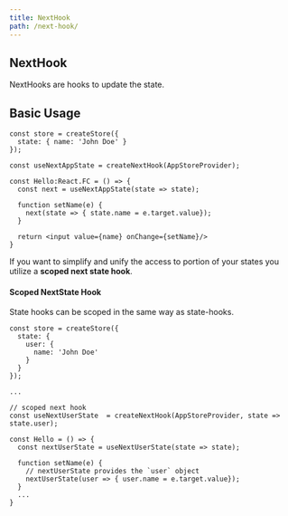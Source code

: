 ```yaml
---
title: NextHook
path: /next-hook/
---
```



## NextHook

NextHooks are hooks to update the state.

## Basic Usage

```code lines=5,8,11
const store = createStore({
  state: { name: 'John Doe' }
});

const useNextAppState = createNextHook(AppStoreProvider);

const Hello:React.FC = () => {
  const next = useNextAppState(state => state);

  function setName(e) {
    next(state => { state.name = e.target.value});
  }

  return <input value={name} onChange={setName}/>
}
```

If you want to simplify and unify the access to portion of your states you utilize a **scoped next state hook**.

#### Scoped NextState Hook

State hooks can be scoped in the same way as <Link to="/state-hook/">state-hooks</Link>.

```code lines=3-5,12,19
const store = createStore({
  state: {
    user: {
      name: 'John Doe'
    }
  }
});

...

// scoped next hook
const useNextUserState  = createNextHook(AppStoreProvider, state => state.user);

const Hello = () => {
  const nextUserState = useNextUserState(state => state);

  function setName(e) {
    // nextUserState provides the `user` object
    nextUserState(user => { user.name = e.target.value});
  }
  ...
}
```
